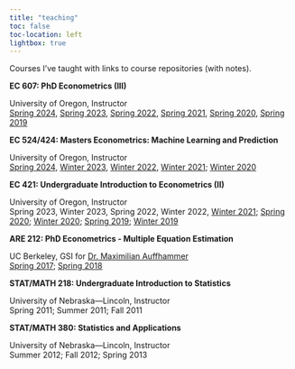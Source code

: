 ```yaml
---
title: "teaching"
toc: false
toc-location: left
lightbox: true
---
```


Courses I've taught with links to course repositories (with notes).


__EC 607: PhD Econometrics (III)__

::: {.grid}
::: {.g-col-1}
:::
:::{.g-col-11}
University of Oregon, Instructor
<br>
[Spring 2024](https://github.com/edrubin/EC607S24), [Spring 2023](https://github.com/edrubin/EC607S23), [Spring 2022](https://github.com/edrubin/EC607S22), [Spring 2021](https://github.com/edrubin/EC607S21), [Spring 2020](https://github.com/edrubin/EC607S20), [Spring 2019](https://github.com/edrubin/EC525S19)
:::
:::

__EC 524/424: Masters Econometrics: Machine Learning and Prediction__

::: {.grid}
::: {.g-col-1}
:::
:::{.g-col-11}
University of Oregon, Instructor
<br>
[Spring 2024](https://github.com/edrubin/EC524S24), [Winter 2023](https://github.com/edrubin/EC524W23), [Winter 2022](https://github.com/edrubin/EC524W22), [Winter 2021](https://github.com/edrubin/EC524W21); [Winter 2020](https://github.com/edrubin/EC524W20)
:::
:::

__EC 421: Undergraduate Introduction to Econometrics (II)__

::: {.grid}
::: {.g-col-1}
:::
:::{.g-col-11}
University of Oregon, Instructor
<br>
Spring 2023, Winter 2023, Spring 2022, Winter 2022, [Winter 2021](https://github.com/edrubin/EC421W21); [Spring 2020](https://github.com/edrubin/EC421S20); [Winter 2020](https://github.com/edrubin/EC421W20); [Spring 2019](https://github.com/edrubin/EC421S19); [Winter 2019](https://github.com/edrubin/EC421W19)
:::
:::

__ARE 212: PhD Econometrics - Multiple Equation Estimation__

::: {.grid}
::: {.g-col-1}
:::
:::{.g-col-11}
UC Berkeley, GSI for [Dr. Maximilian Auffhammer](http://www.auffhammer.com)
<br>
[Spring 2017](https://edrub.in/ARE212/Spring2017/notes.html); [Spring 2018](https://edrub.in/ARE212)
:::
:::

__STAT/MATH 218: Undergraduate Introduction to Statistics__

::: {.grid}
::: {.g-col-1}
:::
:::{.g-col-11}
University of Nebraska—Lincoln, Instructor
<br>
Spring 2011; Summer 2011; Fall 2011
:::
:::

__STAT/MATH 380: Statistics and Applications__

::: {.grid}
::: {.g-col-1}
:::
:::{.g-col-11}
University of Nebraska—Lincoln, Instructor
<br>
Summer 2012; Fall 2012; Spring 2013
:::
:::
